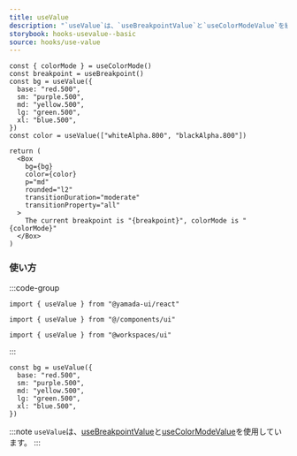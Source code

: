 ```yaml
---
title: useValue
description: "`useValue`は、`useBreakpointValue`と`useColorModeValue`を組み合わせたカスタムフックです。"
storybook: hooks-usevalue--basic
source: hooks/use-value
---
```


```tsx preview functional client
const { colorMode } = useColorMode()
const breakpoint = useBreakpoint()
const bg = useValue({
  base: "red.500",
  sm: "purple.500",
  md: "yellow.500",
  lg: "green.500",
  xl: "blue.500",
})
const color = useValue(["whiteAlpha.800", "blackAlpha.800"])

return (
  <Box
    bg={bg}
    color={color}
    p="md"
    rounded="l2"
    transitionDuration="moderate"
    transitionProperty="all"
  >
    The current breakpoint is "{breakpoint}", colorMode is "{colorMode}"
  </Box>
)
```

### 使い方

:::code-group

```tsx [package]
import { useValue } from "@yamada-ui/react"
```

```tsx [alias]
import { useValue } from "@/components/ui"
```

```tsx [monorepo]
import { useValue } from "@workspaces/ui"
```

:::

```tsx
const bg = useValue({
  base: "red.500",
  sm: "purple.500",
  md: "yellow.500",
  lg: "green.500",
  xl: "blue.500",
})
```

:::note
`useValue`は、[useBreakpointValue](/hooks/use-breakpoint-value)と[useColorModeValue](/hooks/use-color-mode-value)を使用しています。
:::
